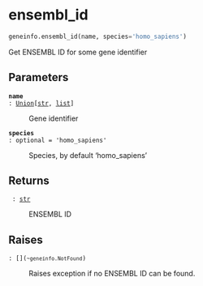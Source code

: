 # ensembl_id { #geneinfo.ensembl_id }

```python
geneinfo.ensembl_id(name, species='homo_sapiens')
```

Get ENSEMBL ID for some gene identifier

## Parameters {.doc-section .doc-section-parameters}

<code>[**name**]{.parameter-name} [:]{.parameter-annotation-sep} [[Union](`typing.Union`)\[[str](`str`), [list](`list`)\]]{.parameter-annotation}</code>

:   Gene identifier

<code>[**species**]{.parameter-name} [:]{.parameter-annotation-sep} [ optional]{.parameter-annotation} [ = ]{.parameter-default-sep} [\'homo_sapiens\']{.parameter-default}</code>

:   Species, by default 'homo_sapiens'

## Returns {.doc-section .doc-section-returns}

<code>[]{.parameter-name} [:]{.parameter-annotation-sep} [[str](`str`)]{.parameter-annotation}</code>

:   ENSEMBL ID

## Raises {.doc-section .doc-section-raises}

<code>[:]{.parameter-annotation-sep} [\[\](`~geneinfo.NotFound`)]{.parameter-annotation}</code>

:   Raises exception if no ENSEMBL ID can be found.